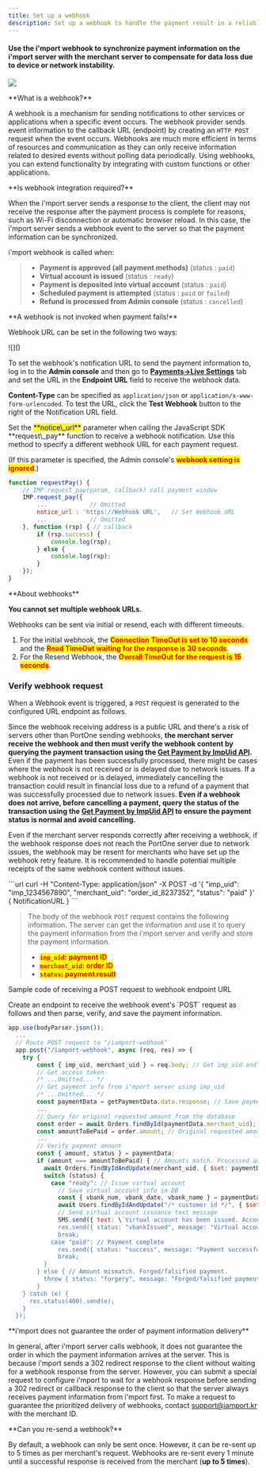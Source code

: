 ```yaml
---
title: Set up a webhook
description: Set up a webhook to handle the payment result in a reliable way.
---
```



#### Use the i'mport webhook to synchronize payment information on the i'mport server with the merchant server to compensate for data loss due to device or network instability.

![](</gitbook-assets/en/webhook-service.png>)

<Hint style="info">
**What is a webhook?**

A webhook is a mechanism for sending notifications to other services or applications when a specific event occurs.
The webhook provider sends event information to the callback URL (endpoint) by creating an `HTTP POST` request
when the event occurs. Webhooks are much more efficient in terms of resources and communication
as they can only receive information related to desired events without polling data periodically.
Using webhooks, you can extend functionality by integrating with custom functions or other applications.

</Hint>

<Hint style="success">
**Is webhook integration required?**

When the i'mport server sends a response to the client, the client may not receive the response
after the payment process is complete for reasons, such as Wi-Fi disconnection or automatic browser reload.
In this case, the i'mport server sends a webhook event to the server so that the payment information can be synchronized.

</Hint>

i'mport webhook is called when:

> - **Payment is approved (all payment methods)** (status : `paid`)
> - **Virtual account is issued** (status : `ready`)
> - **Payment is deposited into virtual account** (status : `paid`)
> - **Scheduled payment is attempted** (status : `paid` or `failed`)
> - **Refund is processed from Admin console** (status : `cancelled`)

<Hint style="danger">
**A webhook is not invoked when payment fails!**

</Hint>

Webhook URL can be set in the following two ways:

<Tabs>
<Tab title="Admin console">
![](</gitbook-assets/en/image (213).png>)

To set the webhook's notification URL to send the payment information to, log in to the **Admin console** and then go to [**Payments->Live Settings**](https://admin.iamport.kr/integration?tab=production) tab and set the URL in the **Endpoint URL** field to receive the webhook data.

**Content-Type** can be specified as `application/json` or `application/x-www-form-urlencoded`. To test the URL, click the **Test Webhook** button to the right of the Notification URL field.

</Tab>

<Tab title="Parameter">
Set the <mark style="color:blue;">**notice\_url**</mark> parameter when calling the JavaScript SDK **request\_pay** function to receive a webhook notification. Use this method to specify a different webhook URL for each payment request.

(If this parameter is specified, the Admin console's <mark style="color:red;">**webhook setting is ignored**</mark>.)

```javascript title="client-side"
function requestPay() {
    // IMP.request_pay(param, callback) call payment window
    IMP.request_pay({
        ...            // Omitted
        notice_url : 'https://Webhook URL',   // Set Webhook URL
        ...            // Omitted
    }, function (rsp) { // callback
        if (rsp.success) {
            console.log(rsp);
        } else {
            console.log(rsp);
        }
    });
}
```

</Tab>
</Tabs>

<Hint style="info">
**About webhooks**

**You cannot set multiple webhook URLs.**

Webhooks can be sent via initial or resend, each with different timeouts.

1. For the initial webhook, the <mark style="color:red;">**Connection TimeOut is set to 10 seconds**</mark> and the <mark style="color:red;">**Read TimeOut waiting for the response is 30 seconds**</mark>.
2. For the Resend Webhook, the <mark style="color:red;">**Overall TimeOut for the request is 15 seconds**</mark>.

</Hint>

### Verify webhook request <a href="#webhook" id="webhook"></a>

When a Webhook event is triggered, a `POST` request is generated to the configured URL endpoint as
follows.

Since the webhook receiving address is a public URL and there's a risk of servers other than PortOne
sending webhooks, **the merchant server receive the webhook and then must verify the webhook content
by querying the payment transaction using the [Get Payment by ImpUid API](../api/payment-api/get-payment-api).**
Even if the payment has been successfully processed,
there might be cases where the webhook is not received or is delayed due to network issues. If a
webhook is not received or is delayed, immediately cancelling the transaction could result in
financial loss due to a refund of a payment that was successfully processed due to network issues.
**Even if a webhook does not arrive, before cancelling a payment, query the status of the
transaction using the [Get Payment by ImpUid API](../api/payment-api/get-payment-api) to ensure the
payment status is normal and avoid cancelling.**

Even if the merchant server responds correctly after receiving a webhook, if the webhook response
does not reach the PortOne server due to network issues, the webhook may be resent for merchants who
have set up the webhook retry feature. It is recommended to handle potential multiple receipts of
the same webhook content without issues.

<Tabs>
<Tab title="cURL">
```url
curl -H "Content-Type: application/json" -X POST -d '{ "imp_uid": "imp_1234567890", "merchant_uid": "order_id_8237352", "status": "paid" }' { NotificationURL }
```

</Tab>
</Tabs>

> The body of the webhook `POST` request contains the following information. The server can get the
> information and use it to query the payment information from the i'mport server and verify and
> store the payment information.
>
> - <mark style="color:red;">**`imp_uid`**</mark><mark style="color:red;">**: payment ID**</mark>
> - <mark style="color:red;">**`merchant_uid`**</mark><mark style="color:red;">**: order ID**</mark>
> - <mark style="color:red;">**`status`**</mark><mark style="color:red;">**: payment result**</mark>

Sample code of receiving a POST request to webhook endpoint URL

<Tabs>
<Tab title="Node.js">
Create an endpoint to receive the webhook event's `POST` request as follows and then parse, verify, and save the payment information.

```javascript title="server-side"
app.use(bodyParser.json());
  ...
  // Route POST request to "/iamport-webhook"
  app.post("/iamport-webhook", async (req, res) => {
    try {
        const { imp_uid, merchant_uid } = req.body; // Get imp_uid and merchant_uid from req.body
        // Get access token
        /* ...Omitted... */
        // Get payment info from i'mport server using imp_uid
        /* ...Omitted... */
        const paymentData = getPaymentData.data.response; // Save payment info
        ...
        // Query for original requested amount from the database
        const order = await Orders.findById(paymentData.merchant_uid);
        const amountToBePaid = order.amount; // Original requested amount
        ...
        // Verify payment amount
        const { amount, status } = paymentData;
        if (amount === amountToBePaid) { // Amounts match. Processed amount === Original requested amount
          await Orders.findByIdAndUpdate(merchant_uid, { $set: paymentData }); // Save payment info in DB
          switch (status) {
            case "ready": // Issue virtual account
              // Save virtual account info in DB
              const { vbank_num, vbank_date, vbank_name } = paymentData;
              await Users.findByIdAndUpdate("/* customer id */", { $set: { vbank_num, vbank_date, vbank_name }});
              // Send virtual account issuance text message
              SMS.send({ text: \`Virtual account has been issued. Account information \${vbank_num} \${vbank_date} \${vbank_name}\`});
              res.send({ status: "vbankIssued", message: "Virtual account issued successfully" });
              break;
            case "paid": // Payment complete
              res.send({ status: "success", message: "Payment successful." });
              break;
          }
        } else { // Amount mismatch. Forged/falsified payment.
          throw { status: "forgery", message: "Forged/falsified payment attempted" };
        }
    } catch (e) {
      res.status(400).send(e);
    }
  });
```

</Tab>
</Tabs>

<Hint style="danger">
**i'mport does not guarantee the order of payment information delivery**

In general, after i'mport server calls webhook, it does not guarantee the order in which the payment information arrives at the server. This is because i'mport sends a 302 redirect response to the client without waiting for a webhook response from the server. However, you can submit a special request to configure i'mport to wait for a webhook response before sending a 302 redirect or callback response to the client so that the server always receives payment information from i'mport first. To make a request to guarantee the prioritized delivery of webhooks, contact [support@iamport.kr](mailto:support@iamport.kr) with the merchant ID.

</Hint>

<Hint style="info">
**Can you re-send a webhook?**

By default, a webhook can only be sent once. However, it can be re-sent up to 5 times as per merchant's request. Webhooks are re-sent every 1 minute until a successful response is received from the merchant (**up to 5 times**).

</Hint>
